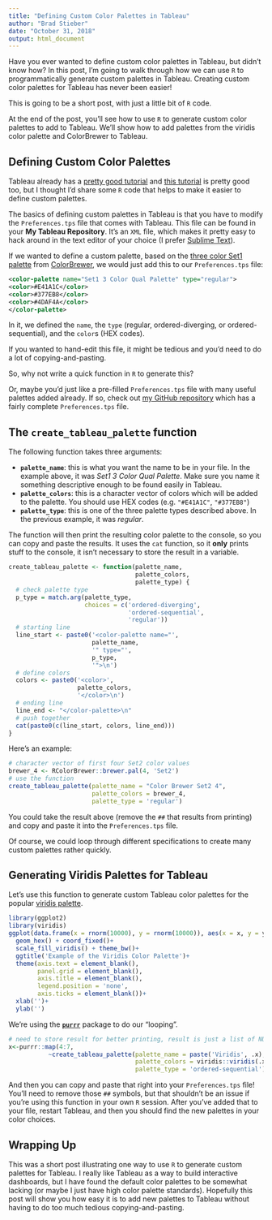 ```yaml
---
title: "Defining Custom Color Palettes in Tableau"
author: "Brad Stieber"
date: "October 31, 2018"
output: html_document
---
```


Have you ever wanted to define custom color palettes in Tableau, but didn't know how? In this post, I'm going to walk through how we can use `R` to programmatically generate custom palettes in Tableau. Creating custom color palettes for Tableau has never been easier!

This is going to be a short post, with just a little bit of `R` code. 

At the end of the post, you'll see how to use `R` to generate custom color palettes to add to Tableau. We'll show how to add palettes from the viridis color palette and ColorBrewer to Tableau.

## Defining Custom Color Palettes

Tableau already has a [pretty good tutorial](https://onlinehelp.tableau.com/current/pro/desktop/en-us/formatting_create_custom_colors.htm) and [this tutorial](http://www.tableauexpert.co.in/2015/11/how-to-create-custom-color-palette-in.html) is pretty good too, but I thought I'd share some `R` code that helps to make it easier to define custom palettes. 

The basics of defining custom palettes in Tableau is that you have to modify the `Preferences.tps` file that comes with Tableau. This file can be found in your __My Tableau Repository__. It's an `XML` file, which makes it pretty easy to hack around in the text editor of your choice (I prefer [Sublime Text](https://www.sublimetext.com/)).

If we wanted to define a custom palette, based on the [three color Set1 palette](http://colorbrewer2.org/#type=qualitative&scheme=Set1&n=3) from [ColorBrewer](http://colorbrewer2.org), we would just add this to our `Preferences.tps` file:

```xml
<color-palette name="Set1 3 Color Qual Palette" type="regular">
<color>#E41A1C</color>
<color>#377EB8</color>
<color>#4DAF4A</color>
</color-palette>
```

In it, we defined the `name`, the `type` (regular, ordered-diverging, or ordered-sequential), and the `color`s (HEX codes).

If you wanted to hand-edit this file, it might be tedious and you'd need to do a lot of copying-and-pasting.

So, why not write a quick function in `R` to generate this?

Or, maybe you'd just like a pre-filled `Preferences.tps` file with many useful palettes added already. If so, check out [my GitHub repository](https://github.com/bgstieber/files_for_blog/blob/master/custom-tableau-color-palette/Preferences.tps) which has a fairly complete `Preferences.tps` file.

## The `create_tableau_palette` function

The following function takes three arguments:

  - __`palette_name`__: this is what you want the name to be in your file. In the example above, it was _Set1 3 Color Qual Palette_. Make sure you name it something descriptive enough to be found easily in Tableau.
  - __`palette_colors`__: this is a character vector of colors which will be added to the palette. You should use HEX codes (e.g. `"#E41A1C"`, `"#377EB8"`)
  - __`palette_type`__: this is one of the three palette types described above. In the previous example, it was _regular_.
  
The function will then print the resulting color palette to the console, so you can copy and paste the results. It uses the `cat` function, so it __only__ prints stuff to the console, it isn't necessary to store the result in a variable.

```r
create_tableau_palette <- function(palette_name,
                                   palette_colors,
                                   palette_type) {
  # check palette type
  p_type = match.arg(palette_type,
                     choices = c('ordered-diverging',
                                 'ordered-sequential',
                                 'regular'))
  # starting line
  line_start <- paste0('<color-palette name="',
                       palette_name,
                       '" type="',
                       p_type,
                       '">\n')
  # define colors
  colors <- paste0('<color>',
                   palette_colors,
                   '</color>\n')
  # ending line
  line_end <- "</color-palette>\n"
  # push together
  cat(paste0(c(line_start, colors, line_end)))
}

```

Here's an example:

```r
# character vector of first four Set2 color values
brewer_4 <- RColorBrewer::brewer.pal(4, 'Set2')
# use the function
create_tableau_palette(palette_name = "Color Brewer Set2 4",
                       palette_colors = brewer_4,
                       palette_type = 'regular')
```

You could take the result above (remove the `##` that results from printing) and copy and paste it into the `Preferences.tps` file.

Of course, we could loop through different specifications to create many custom palettes rather quickly.

## Generating Viridis Palettes for Tableau

Let's use this function to generate custom Tableau color palettes for the popular [viridis palette](https://cran.r-project.org/web/packages/viridis/vignettes/intro-to-viridis.html). 

```r
library(ggplot2)
library(viridis)
ggplot(data.frame(x = rnorm(10000), y = rnorm(10000)), aes(x = x, y = y)) +
  geom_hex() + coord_fixed()+
  scale_fill_viridis() + theme_bw()+
  ggtitle('Example of the Viridis Color Palette')+
  theme(axis.text = element_blank(),
        panel.grid = element_blank(),
        axis.title = element_blank(),
        legend.position = 'none',
        axis.ticks = element_blank())+
  xlab('')+
  ylab('')
```

We're using the [__`purrr`__](https://purrr.tidyverse.org/) package to do our "looping".

```r
# need to store result for better printing, result is just a list of NULL
x<-purrr::map(4:7,
           ~create_tableau_palette(palette_name = paste('Viridis', .x),
                                   palette_colors = viridis::viridis(.x),
                                   palette_type = 'ordered-sequential'))
```


And then you can copy and paste that right into your `Preferences.tps` file! You'll need to remove those `##` symbols, but that shouldn't be an issue if you're using this function in your own `R` session. After you've added that to your file, restart Tableau, and then you should find the new palettes in your color choices.

## Wrapping Up

This was a short post illustrating one way to use `R` to generate custom palettes for Tableau. I really like Tableau as a way to build interactive dashboards, but I have found the default color palettes to be somewhat lacking (or maybe I just have high color palette standards). Hopefully this post will show you how easy it is to add new palettes to Tableau without having to do too much tedious copying-and-pasting.




